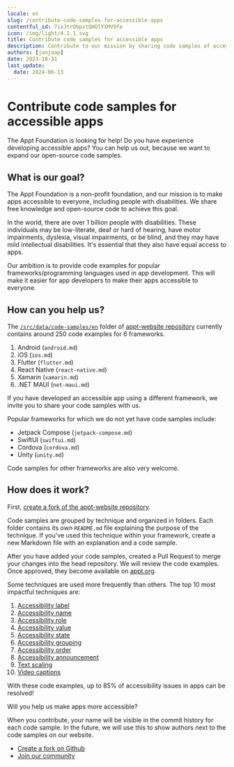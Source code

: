 ```yaml
---
locale: en
slug: /contribute-code-samples-for-accessible-apps
contentful_id: 7ixJtrObpstQHOlYXMV9fe
icon: /img/light/4.1.1.svg
title: Contribute code samples for accessible apps
description: Contribute to our mission by sharing code samples of accessible apps.
authors: [janjaap]
date: 2023-10-31
last_update:
  date: 2024-06-13
---
```


# Contribute code samples for accessible apps

The Appt Foundation is looking for help! Do you have experience developing accessible apps? You can help us out, because we want to expand our open-source code samples.

## What is our goal?

The Appt Foundation is a non-profit foundation, and our mission is to make apps accessible to everyone, including people with disabilities. We share free knowledge and open-source code to achieve this goal.

In the world, there are over 1 billion people with disabilities. These individuals may be low-literate, deaf or hard of hearing, have motor impairments, dyslexia, visual impairments, or be blind, and they may have mild intellectual disabilities. It's essential that they also have equal access to apps.

Our ambition is to provide code examples for popular frameworks/programming languages used in app development. This will make it easier for app developers to make their apps accessible to everyone.

## How can you help us?

The [`/src/data/code-samples/en`](https://github.com/appt-org/appt-website/tree/develop/src/data/code-samples/en) folder of [appt-website repository](https://github.com/appt-org/appt-website) currently contains around 250 code examples for 6 frameworks.

1. Android (`android.md`)
2. iOS (`ios.md`)
3. Flutter (`flutter.md`)
4. React Native (`react-native.md`)
5. Xamarin (`xamarin.md`)
6. .NET MAUI (`net-maui.md`)

If you have developed an accessible app using a different framework, we invite you to share your code samples with us.

Popular frameworks for which we do not yet have code samples include:

- Jetpack Compose (`jetpack-compose.md`)
- SwiftUI (`swiftui.md`)
- Cordova (`cordova.md`)
- Unity (`unity.md`)

Code samples for other frameworks are also very welcome.

## How does it work?

First, [create a fork of the appt-website repository](https://github.com/appt-org/appt-website/fork).

Code samples are grouped by technique and organized in folders. Each folder contains its own `README.md` file explaining the purpose of the technique. If you've used this technique within your framework, create a new Markdown file with an explanation and a code sample.

After you have added your code samples, created a Pull Request to merge your changes into the head repository. We will review the code examples. Once approved, they become available on [appt.org](https://appt.org).

Some techniques are used more frequently than others. The top 10 most impactful techniques are:

1. [Accessibility label](https://github.com/appt-org/appt-website/tree/develop/src/data/code-samples/en/accessibility-label)
2. [Accessibility name](https://github.com/appt-org/appt-website/tree/develop/src/data/code-samples/en/accessibility-name)
3. [Accessibility role](https://github.com/appt-org/appt-website/tree/develop/src/data/code-samples/en/accessibility-role)
4. [Accessibility value](https://github.com/appt-org/appt-website/tree/develop/src/data/code-samples/en/accessibility-value)
5. [Accessibility state](https://github.com/appt-org/appt-website/tree/develop/src/data/code-samples/en/accessibility-state)
6. [Accessibility grouping](https://github.com/appt-org/appt-website/tree/develop/src/data/code-samples/en/accessibility-group)
7. [Accessibility order](https://github.com/appt-org/appt-website/tree/develop/src/data/code-samples/en/accessibility-order)
8. [Accessibility announcement](https://github.com/appt-org/appt-website/tree/develop/src/data/code-samples/en/accessibility-announcement)
9. [Text scaling](https://github.com/appt-org/appt-website/tree/develop/src/data/code-samples/en/text-scale)
10. [Video captions](https://github.com/appt-org/appt-website/tree/develop/src/data/code-samples/en/media-captions)

With these code examples, up to 85% of accessibility issues in apps can be resolved!

Will you help us make apps more accessible?

When you contribute, your name will be visible in the commit history for each code sample. In the future, we will use this to show authors next to the code samples on our website.

- [Create a fork on Github](https://github.com/appt-org/appt-website/fork)
- [Join our community](https://appt.li/slack)
